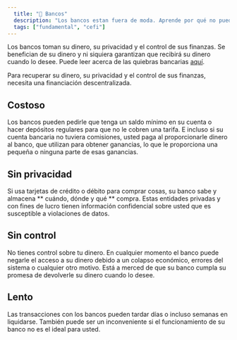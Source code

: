 ```yaml
---
  title: "🏦 Bancos"
  description: "Los bancos estan fuera de moda. Aprende por qué no pueden competir con DeFi."
  tags: ["fundamental", "cefi"]
---
```


Los bancos toman su dinero, su privacidad y el control de sus finanzas. Se benefician de su dinero y ni siquiera garantizan que recibirá su dinero cuando lo desee. Puede leer acerca de las quiebras bancarias [aquí](https://en.wikipedia.org/wiki/Bank_failure).

Para recuperar su dinero, su privacidad y el control de sus finanzas, necesita una financiación descentralizada.

## Costoso

Los bancos pueden pedirle que tenga un saldo mínimo en su cuenta o hacer depósitos regulares para que no le cobren una tarifa. E incluso si su cuenta bancaria no tuviera comisiones, usted paga al proporcionarle dinero al banco, que utilizan para obtener ganancias, lo que le proporciona una pequeña o ninguna parte de esas ganancias.

## Sin privacidad

Si usa tarjetas de crédito o débito para comprar cosas, su banco sabe y almacena ** cuándo, dónde y qué ** compra. Estas entidades privadas y con fines de lucro tienen información confidencial sobre usted que es susceptible a violaciones de datos.

## Sin control

No tienes control sobre tu dinero. En cualquier momento el banco puede negarle el acceso a su dinero debido a un colapso económico, errores del sistema o cualquier otro motivo. Está a merced de que su banco cumpla su promesa de devolverle su dinero cuando lo desee.

## Lento

Las transacciones con los bancos pueden tardar días o incluso semanas en liquidarse. También puede ser un inconveniente si el funcionamiento de su banco no es el ideal para usted.
